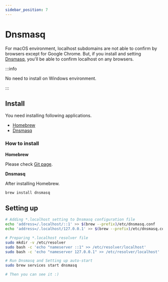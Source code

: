```yaml
---
sidebar_position: 7
---
```


# Dnsmasq

For macOS environment, localhost subdomains are not able to confirm by browsers except for Google Chrome. But, if you install and setting [Dnsmasq](https://thekelleys.org.uk/dnsmasq/doc.html), you'll be able to confirm localhost on any browsers.

:::info

No need to install on Windows environment.

:::

## Install

You need installing following applications.

- [Homebrew](https://brew.sh/)
- [Dnsmasq](https://thekelleys.org.uk/dnsmasq/doc.html)

### How to install

**Homebrew**

Please check [Git page](/docs/env/git).

**Dnsmasq**

After installing Homebrew.

```bash
brew install dnsmasq
```

## Setting up

```bash
# Adding *.localhost setting to Dnsmasq configuration file
echo 'address=/.localhost/::1' >> $(brew --prefix)/etc/dnsmasq.conf
echo 'address=/.localhost/127.0.0.1' >> $(brew --prefix)/etc/dnsmasq.conf

# Preparing *.localhost resolver file
sudo mkdir -v /etc/resolver
sudo bash -c 'echo "nameserver ::1" >> /etc/resolver/localhost'
sudo bash -c 'echo "nameserver 127.0.0.1" >> /etc/resolver/localhost'

# Run Dnsmasq and Setting up auto-start
sudo brew services start dnsmasq

# Then you can see it :)
```
